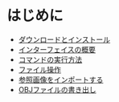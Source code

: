# はじめに

  - [ダウンロードとインストール](./start/download-and-install)
  - [インターフェイスの概要](./start/user-interface-overview)
  - [コマンドの実行方法](./start/how-to-execute-a-commands)
  - [ファイル操作](./start/file-operations)
  - [参照画像をインポートする](./start/importing-reference-images)
  - [OBJファイルの書き出し](./start/export-obj)

  

